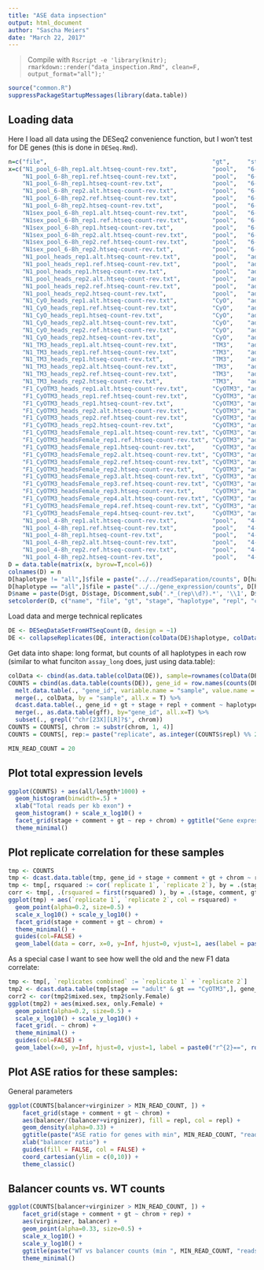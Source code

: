 ```yaml
---
title: "ASE data inpsection"
output: html_document
author: "Sascha Meiers"
date: "March 22, 2017"
---
```


> Compile with `Rscript -e 'library(knitr); rmarkdown::render("data_inspection.Rmd", clean=F, output_format="all");'`

```r
source("common.R")
suppressPackageStartupMessages(library(data.table))
```

## Loading data

Here I load all data using the DESeq2 convenience function, but I won't test for DE genes (this is done in `DESeq.Rmd`).

```r
n=c("file",                                               "gt",     "stage", "haplotype",  "repl", "comment")
x=c("N1_pool_6-8h_rep1.alt.htseq-count-rev.txt",          "pool",   "6-8h",  "balancer",   1,  "father.vrg", 
    "N1_pool_6-8h_rep1.ref.htseq-count-rev.txt",          "pool",   "6-8h",  "virginizer", 1,  "father.vrg",
    "N1_pool_6-8h_rep1.htseq-count-rev.txt",              "pool",   "6-8h",  "all",        1,  "father.vrg",
    "N1_pool_6-8h_rep2.alt.htseq-count-rev.txt",          "pool",   "6-8h",  "balancer",   2,  "father.vrg", 
    "N1_pool_6-8h_rep2.ref.htseq-count-rev.txt",          "pool",   "6-8h",  "virginizer", 2,  "father.vrg", 
    "N1_pool_6-8h_rep2.htseq-count-rev.txt",              "pool",   "6-8h",  "all",        2,  "father.vrg",
    "N1sex_pool_6-8h_rep1.alt.htseq-count-rev.txt",       "pool",   "6-8h",  "balancer",   3,  "mother.vrg", 
    "N1sex_pool_6-8h_rep1.ref.htseq-count-rev.txt",       "pool",   "6-8h",  "virginizer", 3,  "mother.vrg", 
    "N1sex_pool_6-8h_rep1.htseq-count-rev.txt",           "pool",   "6-8h",  "all",        3,  "mother.vrg",
    "N1sex_pool_6-8h_rep2.alt.htseq-count-rev.txt",       "pool",   "6-8h",  "balancer",   4,  "mother.vrg", 
    "N1sex_pool_6-8h_rep2.ref.htseq-count-rev.txt",       "pool",   "6-8h",  "virginizer", 4,  "mother.vrg", 
    "N1sex_pool_6-8h_rep2.htseq-count-rev.txt",           "pool",   "6-8h",  "all",        4,  "mother.vrg",
    "N1_pool_heads_rep1.alt.htseq-count-rev.txt",         "pool",   "adult", "balancer",   5,  "mixed.sex",
    "N1_pool_heads_rep1.ref.htseq-count-rev.txt",         "pool",   "adult", "virginizer", 5,  "mixed.sex",
    "N1_pool_heads_rep1.htseq-count-rev.txt",             "pool",   "adult", "all",        5,  "mixed.sex",
    "N1_pool_heads_rep2.alt.htseq-count-rev.txt",         "pool",   "adult", "balancer",   6,  "mixed.sex",
    "N1_pool_heads_rep2.ref.htseq-count-rev.txt",         "pool",   "adult", "virginizer", 6,  "mixed.sex",
    "N1_pool_heads_rep2.htseq-count-rev.txt",             "pool",   "adult", "all",        6,  "mixed.sex",
    "N1_CyO_heads_rep1.alt.htseq-count-rev.txt",          "CyO",    "adult", "balancer",   7,  "mixed.sex",
    "N1_CyO_heads_rep1.ref.htseq-count-rev.txt",          "CyO",    "adult", "virginizer", 7,  "mixed.sex",
    "N1_CyO_heads_rep1.htseq-count-rev.txt",              "CyO",    "adult", "all",        7,  "mixed.sex",
    "N1_CyO_heads_rep2.alt.htseq-count-rev.txt",          "CyO",    "adult", "balancer",   8,  "mixed.sex",
    "N1_CyO_heads_rep2.ref.htseq-count-rev.txt",          "CyO",    "adult", "virginizer", 8,  "mixed.sex",
    "N1_CyO_heads_rep2.htseq-count-rev.txt",              "CyO",    "adult", "all",        8,  "mixed.sex",
    "N1_TM3_heads_rep1.alt.htseq-count-rev.txt",          "TM3",    "adult", "balancer",   9,  "mixed.sex",
    "N1_TM3_heads_rep1.ref.htseq-count-rev.txt",          "TM3",    "adult", "virginizer", 9,  "mixed.sex",
    "N1_TM3_heads_rep1.htseq-count-rev.txt",              "TM3",    "adult", "all",        9,  "mixed.sex",
    "N1_TM3_heads_rep2.alt.htseq-count-rev.txt",          "TM3",    "adult", "balancer",   10, "mixed.sex",
    "N1_TM3_heads_rep2.ref.htseq-count-rev.txt",          "TM3",    "adult", "virginizer", 10, "mixed.sex",
    "N1_TM3_heads_rep2.htseq-count-rev.txt",              "TM3",    "adult", "all",        10, "mixed.sex",
    "F1_CyOTM3_heads_rep1.alt.htseq-count-rev.txt",       "CyOTM3", "adult", "balancer",   11, "mixed.sex",
    "F1_CyOTM3_heads_rep1.ref.htseq-count-rev.txt",       "CyOTM3", "adult", "virginizer", 11, "mixed.sex",
    "F1_CyOTM3_heads_rep1.htseq-count-rev.txt",           "CyOTM3", "adult", "all",        11, "mixed.sex",
    "F1_CyOTM3_heads_rep2.alt.htseq-count-rev.txt",       "CyOTM3", "adult", "balancer",   12, "mixed.sex",
    "F1_CyOTM3_heads_rep2.ref.htseq-count-rev.txt",       "CyOTM3", "adult", "virginizer", 12, "mixed.sex",
    "F1_CyOTM3_heads_rep2.htseq-count-rev.txt",           "CyOTM3", "adult", "all",        12, "mixed.sex",
    "F1_CyOTM3_headsFemale_rep1.alt.htseq-count-rev.txt", "CyOTM3", "adult", "balancer",   13, "only.Female",
    "F1_CyOTM3_headsFemale_rep1.ref.htseq-count-rev.txt", "CyOTM3", "adult", "virginizer", 13, "only.Female",
    "F1_CyOTM3_headsFemale_rep1.htseq-count-rev.txt",     "CyOTM3", "adult", "all",        13, "only.Female",
    "F1_CyOTM3_headsFemale_rep2.alt.htseq-count-rev.txt", "CyOTM3", "adult", "balancer",   13, "only.Female",
    "F1_CyOTM3_headsFemale_rep2.ref.htseq-count-rev.txt", "CyOTM3", "adult", "virginizer", 13, "only.Female",
    "F1_CyOTM3_headsFemale_rep2.htseq-count-rev.txt",     "CyOTM3", "adult", "all",        13, "only.Female",
    "F1_CyOTM3_headsFemale_rep3.alt.htseq-count-rev.txt", "CyOTM3", "adult", "balancer",   14, "only.Female",
    "F1_CyOTM3_headsFemale_rep3.ref.htseq-count-rev.txt", "CyOTM3", "adult", "virginizer", 14, "only.Female",
    "F1_CyOTM3_headsFemale_rep3.htseq-count-rev.txt",     "CyOTM3", "adult", "all",        14, "only.Female",
    "F1_CyOTM3_headsFemale_rep4.alt.htseq-count-rev.txt", "CyOTM3", "adult", "balancer",   14, "only.Female",
    "F1_CyOTM3_headsFemale_rep4.ref.htseq-count-rev.txt", "CyOTM3", "adult", "virginizer", 14, "only.Female",
    "F1_CyOTM3_headsFemale_rep4.htseq-count-rev.txt",     "CyOTM3", "adult", "all",        14, "only.Female",
    "N1_pool_4-8h_rep1.alt.htseq-count-rev.txt",          "pool",   "4-8h",  "balancer",   15, "old",
    "N1_pool_4-8h_rep1.ref.htseq-count-rev.txt",          "pool",   "4-8h",  "virginizer", 15, "old",
    "N1_pool_4-8h_rep1.htseq-count-rev.txt",              "pool",   "4-8h",  "all",        15, "old",
    "N1_pool_4-8h_rep2.alt.htseq-count-rev.txt",          "pool",   "4-8h",  "balancer",   16, "old", 
    "N1_pool_4-8h_rep2.ref.htseq-count-rev.txt",          "pool",   "4-8h",  "virginizer", 16, "old",
    "N1_pool_4-8h_rep2.htseq-count-rev.txt",              "pool",   "4-8h",  "all",        16, "old"          )
D = data.table(matrix(x, byrow=T,ncol=6))
colnames(D) = n
D[haplotype != "all",]$file = paste("../../readSeparation/counts", D[haplotype != "all",]$file, sep="/")
D[haplotype == "all",]$file = paste("../../gene_expression/counts", D[haplotype == "all",]$file, sep="/")
D$name = paste(D$gt, D$stage, D$comment,sub('.*_(rep\\d?).*', '\\1', D$file),D$haplotype,sep = "_")
setcolorder(D, c("name", "file", "gt", "stage", "haplotype", "repl", "comment"))
```

Load data and merge technical replicates

```r
DE <- DESeqDataSetFromHTSeqCount(D, design = ~1)
DE <- collapseReplicates(DE, interaction(colData(DE)$haplotype, colData(DE)$repl), renameCols = F)
```

Get data into shape: long format, but counts of all haplotypes in each row (similar to what funciton `assay_long` does, just using data.table):

```r
colData <- cbind(as.data.table(colData(DE)), sample=rownames(colData(DE)))
COUNTS = cbind(as.data.table(counts(DE)), gene_id = row.names(counts(DE)) ) %>%
  melt.data.table(., "gene_id", variable.name = "sample", value.name = "count") %>%
  merge(., colData, by = "sample", all.x = T) %>%
  dcast.data.table(., gene_id + gt + stage + repl + comment ~ haplotype, value.var="count") %>%
  merge(., as.data.table(gff), by="gene_id", all.x=T) %>%
  subset(., grepl('^chr[23X][LR]?$', chrom))
COUNTS = COUNTS[, chrom := substr(chrom, 1, 4)]
COUNTS = COUNTS[, rep:= paste("replicate", as.integer(COUNTS$repl) %% 2 + 1)]
```

```r
MIN_READ_COUNT = 20
```

## Plot total expression levels

```r
ggplot(COUNTS) + aes(all/length*1000) + 
  geom_histogram(binwidth=.5) + 
  xlab("Total reads per kb exon") + 
  geom_histogram() + scale_x_log10() +
  facet_grid(stage + comment + gt ~ rep + chrom) + ggtitle("Gene expression") + 
  theme_minimal()
```

## Plot replicate correlation for these samples

```r
tmp <- COUNTS
tmp <- dcast.data.table(tmp, gene_id + stage + comment + gt + chrom ~ rep, value.var = "all")
tmp <- tmp[, rsquared := cor(`replicate 1`, `replicate 2`), by = .(stage, comment, gt, chrom)]
corr <- tmp[, .(rsquared = first(rsquared) ), by = .(stage, comment, gt, chrom)]
ggplot(tmp) + aes(`replicate 1`, `replicate 2`, col = rsquared) + 
  geom_point(alpha=0.2, size=0.5) + 
  scale_x_log10() + scale_y_log10() +
  facet_grid(stage + comment + gt ~ chrom) +
  theme_minimal() +
  guides(col=FALSE) +
  geom_label(data = corr, x=0, y=Inf, hjust=0, vjust=1, aes(label = paste0("r^{2}==", round(rsquared,3))), parse=T )
```

As a special case I want to see how well the old and the new F1 data correlate:

```r
tmp <- tmp[, `replicates combined` := `replicate 1` + `replicate 2`]
tmp2 <- dcast.data.table(tmp[stage == "adult" & gt == "CyOTM3",], gene_id + chrom ~ comment, value.var = "replicates combined")
corr2 <- cor(tmp2$mixed.sex, tmp2$only.Female)
ggplot(tmp2) + aes(mixed.sex, only.Female) + 
  geom_point(alpha=0.2, size=0.5) + 
  scale_x_log10() + scale_y_log10() +
  facet_grid(. ~ chrom) +
  theme_minimal() +
  guides(col=FALSE) +
  geom_label(x=0, y=Inf, hjust=0, vjust=1, label = paste0("r^{2}==", round(corr2,3)), parse=T, inherit.aes = F )
```

## Plot ASE ratios for these samples:

General parameters


```r
ggplot(COUNTS[balancer+virginizer > MIN_READ_COUNT, ]) + 
    facet_grid(stage + comment + gt ~ chrom) +
    aes(balancer/(balancer+virginizer), fill = repl, col = repl) + 
    geom_density(alpha=0.33) + 
    ggtitle(paste("ASE ratio for genes with min", MIN_READ_COUNT, "reads")) + 
    xlab("balancer ratio") +
    guides(fill = FALSE, col = FALSE) +
    coord_cartesian(ylim = c(0,10)) +
    theme_classic()
```


## Balancer counts vs. WT counts

```r
ggplot(COUNTS[balancer+virginizer > MIN_READ_COUNT, ]) + 
    facet_grid(stage + comment + gt ~ chrom + rep) +
    aes(virginizer, balancer) + 
    geom_point(alpha=0.33, size=0.5) + 
    scale_x_log10() + 
    scale_y_log10() +
    ggtitle(paste("WT vs balancer counts (min ", MIN_READ_COUNT, "reads)")) + 
    theme_minimal()
```